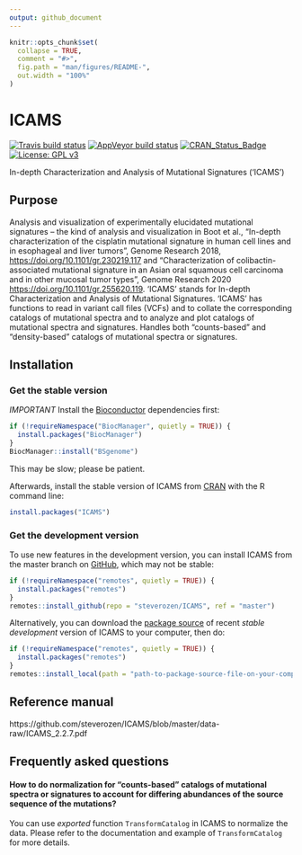 ```yaml
---
output: github_document
---
```


<!-- README.md is generated from README.Rmd. Please edit that file -->

```r
knitr::opts_chunk$set(
  collapse = TRUE,
  comment = "#>",
  fig.path = "man/figures/README-",
  out.width = "100%"
)
```
# ICAMS

<!-- badges: start -->

  [![Travis build status](https://travis-ci.com/steverozen/ICAMS.svg?branch=master)](https://travis-ci.com/steverozen/ICAMS)
  [![AppVeyor build status](https://ci.appveyor.com/api/projects/status/qmt5q4t1m9r55ril/branch/master?svg=true)](https://ci.appveyor.com/project/jnh01/icams/branch/master)
  [![CRAN_Status_Badge](http://www.r-pkg.org/badges/version/ICAMS)](https://cran.r-project.org/package=ICAMS)
  [![License: GPL v3](https://img.shields.io/badge/License-GPLv3-blue.svg)](https://www.gnu.org/licenses/gpl-3.0)

<!-- badges: end -->

In-depth Characterization and Analysis of Mutational Signatures ('ICAMS')

## Purpose

Analysis and visualization of experimentally elucidated mutational
    signatures -- the kind of analysis and visualization in Boot et al.,
    "In-depth characterization of the cisplatin mutational signature in 
    human cell lines and in esophageal and liver tumors", Genome Research 2018, 
    <https://doi.org/10.1101/gr.230219.117> and
    "Characterization of colibactin-associated mutational signature in an 
    Asian oral squamous cell carcinoma and in other mucosal tumor types",
    Genome Research 2020 <https://doi.org/10.1101/gr.255620.119>.
    'ICAMS' stands for In-depth Characterization 
    and Analysis of Mutational Signatures. 'ICAMS' has functions to read in 
    variant call files (VCFs) and to collate the corresponding catalogs of 
    mutational spectra and to analyze and plot catalogs of mutational spectra
    and signatures. Handles both "counts-based" and "density-based" catalogs
    of mutational spectra or signatures.

## Installation

### Get the stable version

*IMPORTANT* Install the
[Bioconductor](https://www.bioconductor.org/) dependencies first:

``` r
if (!requireNamespace("BiocManager", quietly = TRUE)) {
  install.packages("BiocManager")
}
BiocManager::install("BSgenome")
```

This may be slow; please be patient.

Afterwards, install the stable version of ICAMS from [CRAN](https://cran.r-project.org/) with the R command line:

``` r
install.packages("ICAMS")
```

### Get the development version

To use new features in the development version,
you can install ICAMS from the master branch on [GitHub](https://github.com/),
which may not be stable:

``` r
if (!requireNamespace("remotes", quietly = TRUE)) {
  install.packages("remotes")
}
remotes::install_github(repo = "steverozen/ICAMS", ref = "master")
```

Alternatively, you can download the [package source](https://raw.githubusercontent.com/steverozen/ICAMS/master/data-raw/source-file/ICAMS_2.2.7.tar.gz) of recent *stable development* version of ICAMS to your computer, then do:

``` r
if (!requireNamespace("remotes", quietly = TRUE)) {
  install.packages("remotes")
}
remotes::install_local(path = "path-to-package-source-file-on-your-computer")
```

## Reference manual

https://github.com/steverozen/ICAMS/blob/master/data-raw/ICAMS_2.2.7.pdf

## Frequently asked questions

#### How to do normalization for "counts-based" catalogs of mutational spectra or signatures to account for differing abundances of the source sequence of the mutations?

You can use *exported* function `TransformCatalog` in ICAMS to normalize the
data. Please refer to the documentation and example of `TransformCatalog` for
more details.
